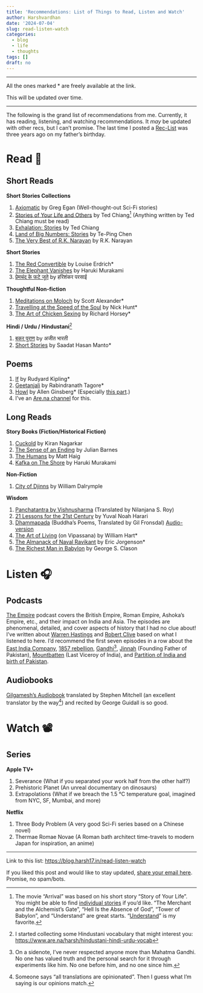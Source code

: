 ```yaml
---
title: 'Recommendations: List of Things to Read, Listen and Watch'
author: Harshvardhan
date: '2024-07-04'
slug: read-listen-watch
categories:
  - blog
  - life
  - thoughts
tags: []
draft: no
---
```


------------------------------------------------------------------------

All the ones marked \* are freely available at the link.

This will be updated over time.

------------------------------------------------------------------------

The following is the grand list of recommendations from me.
Currently, it has reading, listening, and watching recommendations.
It *may* be updated with other recs, but I can't promise.
The last time I posted a [Rec-List](https://blog.harsh17.in/what-i-find-interesting/) was three years ago on my father's birthday.

# Read 📑

## Short Reads

**Short Stories Collections**

1.  [Axiomatic](https://www.amazon.com/Axiomatic-Short-Stories-Science-Fiction/dp/1597805408) by Greg Egan (Well-thought-out Sci-Fi stories)
2.  [Stories of Your Life and Others](https://www.amazon.com/Stories-Your-Life-Others-Chiang-ebook/dp/B0048EKOP0) by Ted Chiang[^1] (Anything written by Ted Chiang must be read)
3.  [Exhalation: Stories](https://www.amazon.com/Exhalation-Stories-Ted-Chiang/dp/1101947888) by Ted Chiang
4.  [Land of Big Numbers: Stories](https://www.amazon.com/Land-Big-Numbers-Te-Ping-Chen/dp/0358272556) by Te-Ping Chen
5.  [The Very Best of R.K. Narayan](https://www.amazon.com/Very-Best-R-K-Narayan/dp/8129131021) by R.K. Narayan

[^1]: The movie "Arrival" was based on his short story "Story of Your Life".
    You might be able to find [individual stories](https://en.wikipedia.org/wiki/Category:Short_stories_by_Ted_Chiang) if you'd like.
    "The Merchant and the Alchemist's Gate", "Hell Is the Absence of God", "Tower of Babylon", and "Understand" are great starts.
    "[Understand](https://web.archive.org/web/20140527121332/http://www.infinityplus.co.uk/stories/under.htm)" is my favorite.

**Short Stories**

1.  [The Red Convertible](https://images.shulcloud.com/1202/uploads/Documents/TheRedConverible.pdf) by Louise Erdrich\*
2.  [The Elephant Vanishes](https://www.newyorker.com/magazine/1991/11/18/the-elephant-vanishes) by Haruki Murakami
3.  [प्रेमचंद के फटे जूते](https://www.dropbox.com/scl/fi/covivlokq4ttxdobklrvw/.pdf?rlkey=dh4nos5wj8o5ozo1jy3gae87w&dl=0) by हरिशंकर परसाई

**Thoughtful Non-fiction**

1.  [Meditations on Moloch](https://www.lesswrong.com/posts/TxcRbCYHaeL59aY7E/meditations-on-moloch) by Scott Alexander\*
2.  [Travelling at the Speed of the Soul](https://www.noemamag.com/traveling-at-the-speed-of-the-soul/) by Nick Hunt\*
3.  [The Art of Chicken Sexing](https://web-archive.southampton.ac.uk/cogprints.org/3255/1/chicken.pdf) by Richard Horsey\*

**Hindi / Urdu / Hindustani**[^2]

[^2]: I started collecting some Hindustani vocabulary that might interest you: <https://www.are.na/harsh/hindustani-hindi-urdu-vocab>

1.  [बकर पुराण](https://www.goodreads.com/book/show/60481996?ac=1&from_search=true&qid=hbs1F5CER1&rank=1) by अजीत भारती
2.  [Short Stories](https://www.rekhta.org/prose/manto-s-20-greatest-short-stories) by Saadat Hasan Manto\*

## Poems

1.  [If](https://www.poetryfoundation.org/poems/46473/if---) by Rudyard Kipling\*
2.  [Geetanjali](https://www.gutenberg.org/ebooks/7164) by Rabindranath Tagore\*
3.  [Howl](https://www.poetryfoundation.org/poems/49303/howl) by Allen Ginsberg\* (Especially [this part](https://arc.net/l/quote/fveimwqs).)
4.  I've an [Are.na channel](https://www.are.na/harsh/poems-7bol1j3i9mw) for this.

## Long Reads

**Story Books (Fiction/Historical Fiction)**

1.  [Cuckold](https://www.amazon.com/Cuckold-Kiran-Nagarkar/dp/8172232578) by Kiran Nagarkar
2.  [The Sense of an Ending](https://www.goodreads.com/book/show/10746542-the-sense-of-an-ending) by Julian Barnes
3.  [The Humans](https://www.amazon.com/Humans-Novel-Matt-Haig/dp/1476730598) by Matt Haig
4.  [Kafka on The Shore](https://www.goodreads.com/en/book/show/4929) by Haruki Murakami

**Non-Fiction**

1.  [City of Djinns](https://bookshelf.so/harsh17/city-of-djinns-a-year-in-delhi) by William Dalrymple

**Wisdom**

1.  [Panchatantra by Vishnusharma](https://nilanjanaroy.com/2018/06/05/travelling-tales-the-panchatantra/) (Translated by Nilanjana S. Roy)
2.  [21 Lessons for the 21st Century](https://www.amazon.com/Lessons-21st-Century-Yuval-Harari/dp/0525512179) by Yuval Noah Harari
3.  [Dhammapada](https://www.amazon.com/Dhammapada-Translation-Buddhist-Classic-Annotations/dp/1590303806) (Buddha's Poems, Translated by Gil Fronsdal) [Audio-version](https://www.insightmeditationcenter.org/books-articles/dhammapada/)
4.  [The Art of Living](https://cicp.org.kh/wp-content/uploads/2021/02/Art-of-Living-in-English.pdf) (on Vipassana) by William Hart\*
5.  [The Almanack of Naval Ravikant](https://www.navalmanack.com/) by Eric Jorgenson\*
6.  [The Richest Man in Babylon](https://www.are.na/harsh/poems-7bol1j3i9mw) by George S. Clason

# Listen 🎧

## Podcasts

[The Empire](https://open.spotify.com/show/0sBh58hSTReUQiK4axYUVx) podcast covers the British Empire, Roman Empire, Ashoka's Empire, etc., and their impact on India and Asia.
The episodes are phenomenal, detailed, and cover aspects of history that I had no clue about!
I've written about [Warren Hastings](https://blog.harsh17.in/warren-hastings/) and [Robert Clive](https://blog.harsh17.in/battle-of-palassey/) based on what I listened to here.
I'd recommend the first seven episodes in a row about the [East India Company](https://open.spotify.com/episode/5PzZJyc4xhV578ISnLC8dc?si=234e3d2169d44890), [1857 rebellion](https://open.spotify.com/episode/3Ezg2VX3Ou96BVsK0aQl7y?si=9c7b942df5414d0c), [Gandhi](https://open.spotify.com/episode/6e0lQp7P1s7tJ2wQ0JESBe?si=2297f9a73d024b81)[^3], [Jinnah](https://open.spotify.com/episode/4oT2ew1YbE8IemZeI8mEr1?si=fcae51bebae94426) (Founding Father of Pakistan), [Mountbatten](https://open.spotify.com/episode/1jMCP4BpfSzkfQtiyETEt6?si=4a42ee2acf074fe4) (Last Viceroy of India), and [Partition of India and birth of Pakistan](https://open.spotify.com/episode/51M9szI5FjBXGyUgAh4BMZ?si=3f44047aef0644df).

[^3]: On a sidenote, I've never respected anyone more than Mahatma Gandhi.
    No one has valued truth and the personal search for it through experiments like him.
    No one before him, and no one since him.

## Audiobooks

[Gilgamesh's Audiobook](https://www.audible.com/pd/Gilgamesh-Audiobook/B002UZJRRA) translated by Stephen Mitchell (an excellent translator by the way[^4]) and recited by George Guidall is so good.

[^4]: Someone says "all translations are opinionated".
    Then I guess what I'm saying is our opinions match.

# Watch 📽️

## Series

**Apple TV+**

1.  Severance (What if you separated your work half from the other half?)
2.  Prehistoric Planet (An unreal documentary on dinosaurs)
3.  Extrapolations (What if we breach the 1.5 °C temperature goal, imagined from NYC, SF, Mumbai, and more)

**Netflix**

1.  Three Body Problem (A very good Sci-Fi series based on a Chinese novel)
2.  Thermae Romae Novae (A Roman bath architect time-travels to modern Japan for inspiration, an anime)

------------------------------------------------------------------------

Link to this list: <https://blog.harsh17.in/read-listen-watch>

If you liked this post and would like to stay updated, [share your email here](https://docs.google.com/forms/d/e/1FAIpQLSf9oGQLwLNTHXWM_4AZW6mCKba_S9YQPVTZPU2rfqjGMlws1w/viewform).
Promise, no spam/bots.
